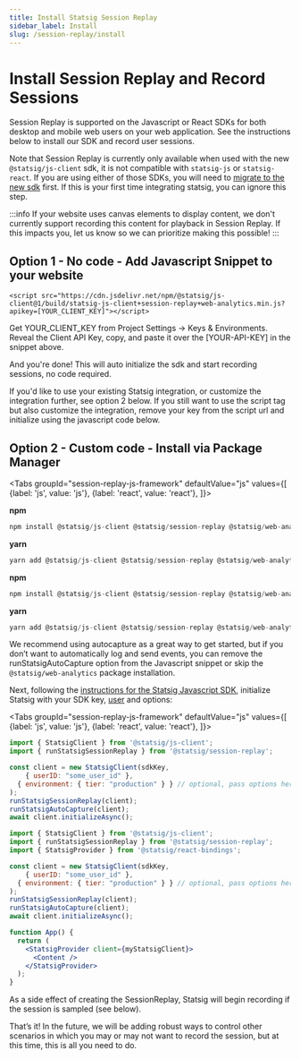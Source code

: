 ```yaml
---
title: Install Statsig Session Replay
sidebar_label: Install
slug: /session-replay/install
---
```

# Install Session Replay and Record Sessions


Session Replay is supported on the Javascript or React SDKs for both desktop and mobile web users on your web application. See the instructions below to install our SDK and record user sessions.

Note that Session Replay is currently only available when used with the new `@statsig/js-client` sdk, it is not compatible with `statsig-js` or `statsig-react`.  If you are using either of those SDKs, you will need to [migrate to the new sdk](/client/javascript-sdk/migrating-from-statsig-js) first.  If this is your first time integrating statsig, you can ignore this step.

:::info
If your website uses canvas elements to display content, we don't currently support recording this content for playback in Session Replay. If this impacts you, let us know so we can prioritize making this possible!
:::

## Option 1 - No code - Add Javascript Snippet to your website
```
<script src="https://cdn.jsdelivr.net/npm/@statsig/js-client@1/build/statsig-js-client+session-replay+web-analytics.min.js?apikey=[YOUR_CLIENT_KEY]"></script>
```

Get YOUR_CLIENT_KEY from Project Settings -> Keys & Environments. Reveal the Client API Key, copy, and paste it over the [YOUR-API-KEY] in the snippet above.

And you're done!  This will auto initialize the sdk and start recording sessions, no code required.

If you'd like to use your existing Statsig integration, or customize the integration further, see option 2 below.  If you still want to use the script tag but also customize the integration, remove your key from the script url and initialize using the javascript code below.

## Option 2 - Custom code - Install via Package Manager

<Tabs
  groupId="session-replay-js-framework"
  defaultValue="js"
  values={[
    {label: 'js', value: 'js'},
    {label: 'react', value: 'react'},
  ]}>
  <TabItem value="js">

**npm**

```jsx
npm install @statsig/js-client @statsig/session-replay @statsig/web-analytics
```

**yarn**

```jsx
yarn add @statsig/js-client @statsig/session-replay @statsig/web-analytics
```

  </TabItem>
  <TabItem value="react">

**npm**

```jsx
npm install @statsig/js-client @statsig/session-replay @statsig/web-analytics @statsig/react-bindings
```

**yarn**

```jsx
yarn add @statsig/js-client @statsig/session-replay @statsig/web-analytics @statsig/react-bindings
```

  </TabItem>
</Tabs>

We recommend using autocapture as a great way to get started, but if you don’t want to automatically log and send events, you can remove the runStatsigAutoCapture option from the Javascript snippet or skip the `@statsig/web-analytics` package installation.

Next, following the [instructions for the Statsig Javascript SDK](https://docs.statsig.com/client/javascript-sdk), initialize Statsig with your SDK key, [user](https://docs.statsig.com/client/concepts/user) and options:

<Tabs
  groupId="session-replay-js-framework"
  defaultValue="js"
  values={[
    {label: 'js', value: 'js'},
    {label: 'react', value: 'react'},
  ]}>
  <TabItem value="js">

```jsx
import { StatsigClient } from '@statsig/js-client';
import { runStatsigSessionReplay } from '@statsig/session-replay';

const client = new StatsigClient(sdkKey,
	{ userID: "some_user_id" },
  { environment: { tier: "production" } } // optional, pass options here if needed. Session replays are only recorded and stored if the environment is production.
);
runStatsigSessionReplay(client);
runStatsigAutoCapture(client);
await client.initializeAsync();

```

  </TabItem>
  <TabItem value="react">

```jsx
import { StatsigClient } from '@statsig/js-client';
import { runStatsigSessionReplay } from '@statsig/session-replay';
import { StatsigProvider } from '@statsig/react-bindings';

const client = new StatsigClient(sdkKey,
	{ userID: "some_user_id" },
  { environment: { tier: "production" } } // optional, pass options here if needed. Session replays are only recorded and stored if the environment is production.
);
runStatsigSessionReplay(client);
runStatsigAutoCapture(client);
await client.initializeAsync();

function App() {
  return (
    <StatsigProvider client={myStatsigClient}>
      <Content />
    </StatsigProvider>
  );
}
```

  </TabItem>
</Tabs>


As a side effect of creating the SessionReplay, Statsig will begin recording if the session is sampled (see below). 

That’s it! In the future, we will be adding robust ways to control other scenarios in which you may or may not want to record the session, but at this time, this is all you need to do.
